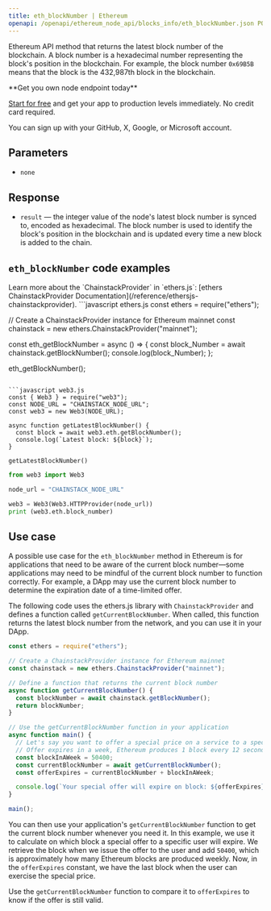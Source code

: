 ---
title: eth_blockNumber | Ethereum
openapi: /openapi/ethereum_node_api/blocks_info/eth_blockNumber.json POST /0a9d79d93fb2f4a4b1e04695da2b77a7
---

Ethereum API method that returns the latest block number of the blockchain. A block number is a hexadecimal number representing the block's position in the blockchain. For example, the block number `0x69B5B` means that the block is the 432,987th block in the blockchain.

<Check>
**Get you own node endpoint today**

[Start for free](https://console.chainstack.com/) and get your app to production levels immediately. No credit card required.

You can sign up with your GitHub, X, Google, or Microsoft account.
</Check>


## Parameters

* `none`

## Response

* `result` — the integer value of the node's latest block number is synced to, encoded as hexadecimal. The block number is used to identify the block's position in the blockchain and is updated every time a new block is added to the chain.

## `eth_blockNumber` code examples

<Note>
Learn more about the `ChainstackProvider` in `ethers.js`: [ethers ChainstackProvider Documentation](/reference/ethersjs-chainstackprovider).
</Note>

<CodeGroup>
```javascript ethers.js
const ethers = require("ethers");

// Create a ChainstackProvider instance for Ethereum mainnet
const chainstack = new ethers.ChainstackProvider("mainnet");

const eth_getBlockNumber = async () => {
    const block_Number = await chainstack.getBlockNumber();
    console.log(block_Number);
  };

eth_getBlockNumber();
```

```javascript web3.js
const { Web3 } = require("web3");
const NODE_URL = "CHAINSTACK_NODE_URL";
const web3 = new Web3(NODE_URL);

async function getLatestBlockNumber() {
  const block = await web3.eth.getBlockNumber();
  console.log(`Latest block: ${block}`);
}
  
getLatestBlockNumber()
```

```python web3.py
from web3 import Web3

node_url = "CHAINSTACK_NODE_URL"

web3 = Web3(Web3.HTTPProvider(node_url))
print (web3.eth.block_number)
```
</CodeGroup>


## Use case

A possible use case for the `eth_blockNumber` method in Ethereum is for applications that need to be aware of the current block number—some applications may need to be mindful of the current block number to function correctly. For example, a DApp may use the current block number to determine the expiration date of a time-limited offer.

The following code uses the ethers.js library with `ChainstackProvider` and defines a function called `getCurrentBlockNumber`. When called, this function returns the latest block number from the network, and you can use it in your DApp.

```js ethers.js
const ethers = require("ethers");

// Create a ChainstackProvider instance for Ethereum mainnet
const chainstack = new ethers.ChainstackProvider("mainnet");

// Define a function that returns the current block number
async function getCurrentBlockNumber() {
  const blockNumber = await chainstack.getBlockNumber();
  return blockNumber;
}

// Use the getCurrentBlockNumber function in your application
async function main() {
  // Let's say you want to offer a special price on a service to a specific user
  // Offer expires in a week, Ethereum produces 1 block every 12 seconds which means 50400 block per week
  const blockInAWeek = 50400;
  const currentBlockNumber = await getCurrentBlockNumber();
  const offerExpires = currentBlockNumber + blockInAWeek;

  console.log(`Your special offer will expire on block: ${offerExpires}`);
}

main();
```


You can then use your application's `getCurrentBlockNumber` function to get the current block number whenever you need it. In this example, we use it to calculate on which block a special offer to a specific user will expire. We retrieve the block when we issue the offer to the user and add `50400`, which is approximately how many Ethereum blocks are produced weekly. Now, in the `offerExpires` constant, we have the last block when the user can exercise the special price.

Use the `getCurrentBlockNumber` function to compare it to `offerExpires` to know if the offer is still valid.
